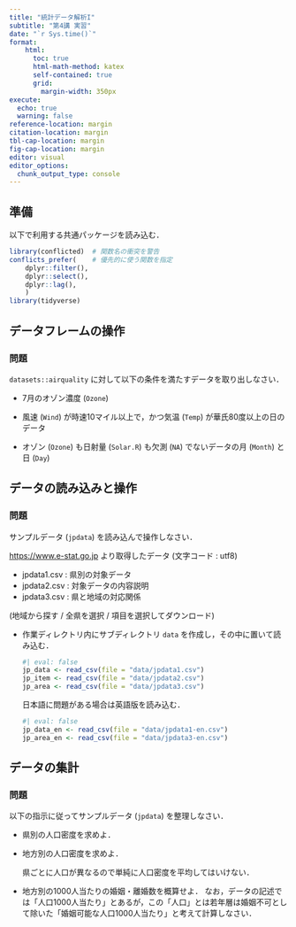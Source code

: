 ```yaml
---
title: "統計データ解析I"
subtitle: "第4講 実習"
date: "`r Sys.time()`"
format:
    html: 
      toc: true
      html-math-method: katex
      self-contained: true
      grid: 
        margin-width: 350px
execute: 
  echo: true
  warning: false
reference-location: margin
citation-location: margin
tbl-cap-location: margin
fig-cap-location: margin
editor: visual
editor_options: 
  chunk_output_type: console
---
```


## 準備

以下で利用する共通パッケージを読み込む．

```r
library(conflicted)  # 関数名の衝突を警告
conflicts_prefer(    # 優先的に使う関数を指定
    dplyr::filter(),
    dplyr::select(),
    dplyr::lag(),
    )
library(tidyverse)
```

## データフレームの操作

### 問題

`datasets::airquality` に対して以下の条件を満たすデータを取り出しなさい．

-   7月のオゾン濃度 (`Ozone`)

-   風速 (`Wind`) が時速10マイル以上で，かつ気温 (`Temp`) が華氏80度以上の日のデータ

-   オゾン (`Ozone`) も日射量 (`Solar.R`) も欠測 (`NA`) でないデータの月 (`Month`) と日 (`Day`)

## データの読み込みと操作

### 問題

サンプルデータ (`jpdata`) を読み込んで操作しなさい．

::: callout-note
<https://www.e-stat.go.jp> より取得したデータ (文字コード : utf8)

-   jpdata1.csv : 県別の対象データ
-   jpdata2.csv : 対象データの内容説明
-   jpdata3.csv : 県と地域の対応関係

(地域から探す / 全県を選択 / 項目を選択してダウンロード)
:::

-   作業ディレクトリ内にサブディレクトリ `data` を作成し，その中に置いて読み込む．

    ```r
    #| eval: false
    jp_data <- read_csv(file = "data/jpdata1.csv")
    jp_item <- read_csv(file = "data/jpdata2.csv")
    jp_area <- read_csv(file = "data/jpdata3.csv")
    ```

    日本語に問題がある場合は英語版を読み込む．

    ```r
    #| eval: false
    jp_data_en <- read_csv(file = "data/jpdata1-en.csv")
    jp_area_en <- read_csv(file = "data/jpdata3-en.csv")
    ```

## データの集計

### 問題

以下の指示に従ってサンプルデータ (`jpdata`) を整理しなさい．

-   県別の人口密度を求めよ．

-   地方別の人口密度を求めよ．

    ::: callout-warning
    県ごとに人口が異なるので単純に人口密度を平均してはいけない．
    :::

-   地方別の1000人当たりの婚姻・離婚数を概算せよ． なお，データの記述では「人口1000人当たり」とあるが，この「人口」とは若年層は婚姻不可として除いた「婚姻可能な人口1000人当たり」と考えて計算しなさい．
